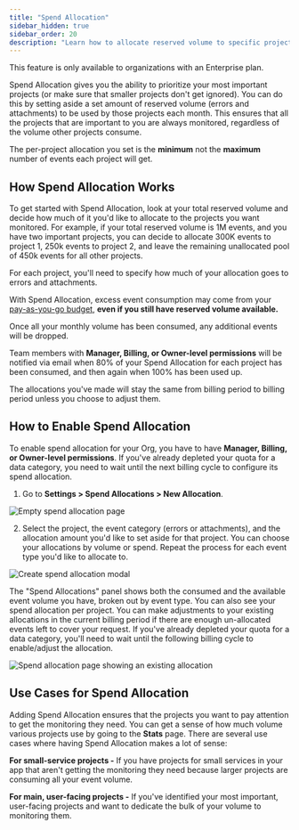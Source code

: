 ```yaml
---
title: "Spend Allocation"
sidebar_hidden: true
sidebar_order: 20
description: "Learn how to allocate reserved volume to specific projects so that the most important projects are always monitored."
---
```


<Note>

This feature is only available to organizations with an Enterprise plan.

</Note>

Spend Allocation gives you the ability to prioritize your most important projects (or make sure that smaller projects don't get ignored). You can do this by setting aside a set amount of reserved volume (errors and attachments) to be used by those projects each month. This ensures that all the projects that are important to you are always monitored, regardless of the volume other projects consume.

<Note>

The per-project allocation you set is the **minimum** not the **maximum** number of events each project will get.

</Note>

## How Spend Allocation Works

To get started with Spend Allocation, look at your total reserved volume and decide how much of it you'd like to allocate to the projects you want monitored. For example, if your total reserved volume is 1M events, and you have two important projects, you can decide to allocate 300K events to project 1, 250k events to project 2, and leave the remaining unallocated pool of 450k events for all other projects.

For each project, you'll need to specify how much of your allocation goes to errors and attachments.

<Note>

With Spend Allocation, excess event consumption may come from your [pay-as-you-go budget](/pricing/), <b>even if you still have reserved volume available.</b>

</Note>

Once all your monthly volume has been consumed, any additional events will be dropped.

Team members with **Manager, Billing, or Owner-level permissions** will be notified via email when 80% of your Spend Allocation for each project has been consumed, and then again when 100% has been used up.

The allocations you've made will stay the same from billing period to billing period unless you choose to adjust them.

## How to Enable Spend Allocation

To enable spend allocation for your Org, you have to have **Manager, Billing, or Owner-level permissions**. If you've already depleted your quota for a data category, you need to wait until the next billing cycle to configure its spend allocation.

1. Go to **Settings > Spend Allocations > New Allocation**.

![Empty spend allocation page](./img/spend-allocation-empty.png)

2. Select the project, the event category (errors or attachments), and the allocation amount you'd like to set aside for that project. You can choose your allocations by volume or spend. Repeat the process for each event type you'd like to allocate to.

![Create spend allocation modal](./img/spend-allocation-creation.png)

The "Spend Allocations" panel shows both the consumed and the available event volume you have, broken out by event type. You can also see your spend allocation per project. You can make adjustments to your existing allocations in the current billing period if there are enough un-allocated events left to cover your request. If you've already depleted your quota for a data category, you'll need to wait until the following billing cycle to enable/adjust the allocation.

![Spend allocation page showing an existing allocation](./img/spend-allocation-populated.png)

## Use Cases for Spend Allocation

Adding Spend Allocation ensures that the projects you want to pay attention to get the monitoring they need. You can get a sense of how much volume various projects use by going to the **Stats** page. There are several use cases where having Spend Allocation makes a lot of sense:

**For small-service projects -** If you have projects for small services in your app that aren't getting the monitoring they need because larger projects are consuming all your event volume.

**For main, user-facing projects -** If you've identified your most important, user-facing projects and want to dedicate the bulk of your volume to monitoring them.
